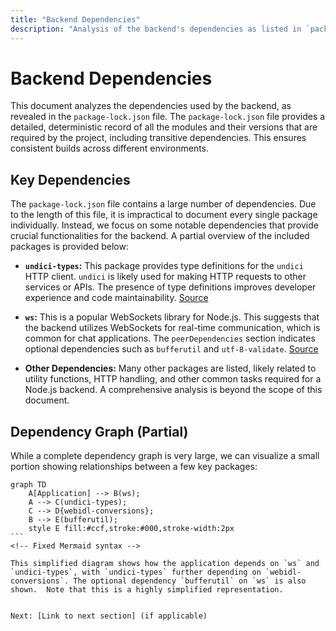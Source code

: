 ```yaml
---
title: "Backend Dependencies"
description: "Analysis of the backend's dependencies as listed in `package-lock.json`."
---
```

# Backend Dependencies

<TOC />

This document analyzes the dependencies used by the backend, as revealed in the `package-lock.json` file.  The `package-lock.json` file provides a detailed, deterministic record of all the modules and their versions that are required by the project, including transitive dependencies.  This ensures consistent builds across different environments.

## Key Dependencies

The `package-lock.json` file contains a large number of dependencies. Due to the length of this file, it is impractical to document every single package individually.  Instead, we focus on some notable dependencies that provide crucial functionalities for the backend. A partial overview of the included packages is provided below:

* **`undici-types`:** This package provides type definitions for the `undici` HTTP client.  `undici` is likely used for making HTTP requests to other services or APIs.  The presence of type definitions improves developer experience and code maintainability. [Source](https://github.com/shinymack/Chat-App-MERN/blob/main/backend/package-lock.json)

* **`ws`:** This is a popular WebSockets library for Node.js. This suggests that the backend utilizes WebSockets for real-time communication, which is common for chat applications. The `peerDependencies` section indicates optional dependencies such as `bufferutil` and `utf-8-validate`. [Source](https://github.com/shinymack/Chat-App-MERN/blob/main/backend/package-lock.json)


* **Other Dependencies:** Many other packages are listed, likely related to utility functions, HTTP handling, and other common tasks required for a Node.js backend.  A comprehensive analysis is beyond the scope of this document.


## Dependency Graph (Partial)

While a complete dependency graph is very large, we can visualize a small portion showing relationships between a few key packages:


````mermaid
graph TD
    A[Application] --> B(ws);
    A --> C(undici-types);
    C --> D{webidl-conversions};
    B --> E(bufferutil);
    style E fill:#ccf,stroke:#000,stroke-width:2px
```
<!-- Fixed Mermaid syntax -->

This simplified diagram shows how the application depends on `ws` and `undici-types`, with `undici-types` further depending on `webidl-conversions`. The optional dependency `bufferutil` on `ws` is also shown.  Note that this is a highly simplified representation.


Next: [Link to next section] (if applicable)